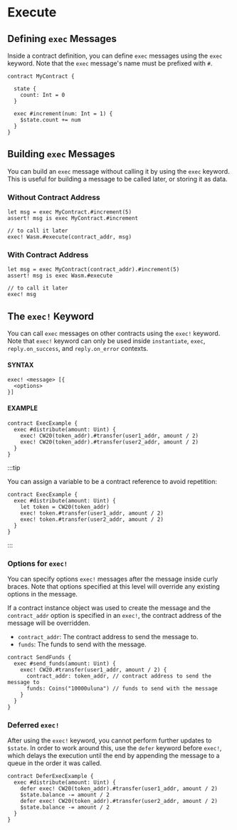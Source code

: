 
# Execute

## Defining `exec` Messages

Inside a contract definition, you can define `exec` messages using the `exec` keyword. Note that the `exec` message's name must be prefixed with `#`.

```cwscript
contract MyContract {

  state {
    count: Int = 0
  }

  exec #increment(num: Int = 1) {
    $state.count += num
  }
}
```

## Building `exec` Messages

You can build an `exec` message without calling it by using the `exec` keyword.
This is useful for building a message to be called later, or storing it as data.

### Without Contract Address

```cwscript
let msg = exec MyContract.#increment(5)
assert! msg is exec MyContract.#increment

// to call it later
exec! Wasm.#execute(contract_addr, msg)
```

### With Contract Address

```cwscript
let msg = exec MyContract(contract_addr).#increment(5)
assert! msg is exec Wasm.#execute

// to call it later
exec! msg
```

## The `exec!` Keyword

You can call `exec` messages on other contracts using the `exec!` keyword.
Note that `exec!` keyword can only be used inside `instantiate`, `exec`, `reply.on_success`, and `reply.on_error` contexts.

#### SYNTAX

```cwscript
exec! <message> [{
  <options>
}]
```

#### EXAMPLE

```cwscript
contract ExecExample {
  exec #distribute(amount: Uint) {
    exec! CW20(token_addr).#transfer(user1_addr, amount / 2)
    exec! CW20(token_addr).#transfer(user2_addr, amount / 2)
  }
}
```

:::tip

You can assign a variable to be a contract reference to avoid repetition:

```cwscript
contract ExecExample {
  exec #distribute(amount: Uint) {
    let token = CW20(token_addr)
    exec! token.#transfer(user1_addr, amount / 2)
    exec! token.#transfer(user2_addr, amount / 2)
  }
}
```
:::


### Options for `exec!`

You can specify options `exec!` messages after the message inside curly braces.
Note that options specified at this level will override any existing options in the message.

If a contract instance object was used to create the message and the `contract_addr` option is specified in an `exec!`, the contract address of the message will be overridden.

- `contract_addr`: The contract address to send the message to.
- `funds`: The funds to send with the message.

```cwscript
contract SendFunds {
  exec #send_funds(amount: Uint) {
    exec! CW20.#transfer(user1_addr, amount / 2) {
      contract_addr: token_addr, // contract address to send the message to
      funds: Coins("10000uluna") // funds to send with the message
    }
  }
}
```

### Deferred `exec!`

After using the `exec!` keyword, you cannot perform further updates to `$state`. In order to work around this, use the `defer` keyword before `exec!`, which delays the execution until the end by appending the message to a queue in the order it was called.

```cwscript
contract DeferExecExample {
  exec #distribute(amount: Uint) {
    defer exec! CW20(token_addr).#transfer(user1_addr, amount / 2)
    $state.balance -= amount / 2
    defer exec! CW20(token_addr).#transfer(user2_addr, amount / 2)
    $state.balance -= amount / 2
  }
}
```

